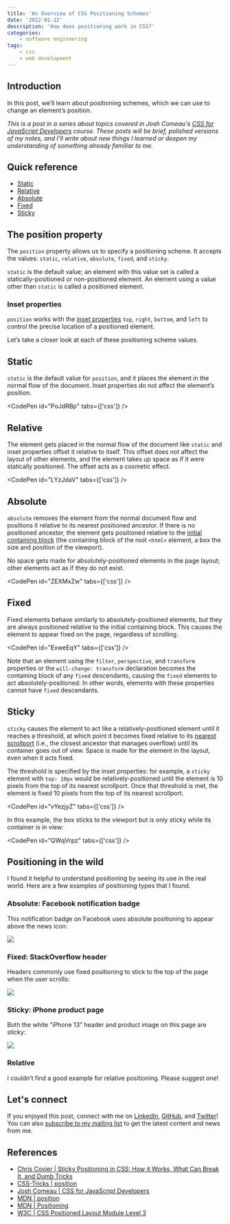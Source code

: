 ```yaml
---
title: 'An Overview of CSS Positioning Schemes'
date: '2022-01-12'
description: 'How does positioning work in CSS?'
categories:
    - software engineering
tags:
    - css
    - web development
---
```


## Introduction

In this post, we’ll learn about positioning schemes, which we can use to change an element’s position.

_This is a post in a series about topics covered in Josh Comeau's [CSS for JavaScript Developers](https://css-for-js.dev/) course. These posts will be brief, polished versions of my notes, and I'll write about new things I learned or deepen my understanding of something already familiar to me._

## Quick reference

-   [Static](#static)
-   [Relative](#relative)
-   [Absolute](#absolute)
-   [Fixed](#fixed)
-   [Sticky](#sticky)

## The position property

The `position` property allows us to specify a positioning scheme. It accepts the values: `static`, `relative`, `absolute`, `fixed`, and `sticky`.

`static` is the default value; an element with this value set is called a statically-positioned or non-positioned element. An element using a value other than `static` is called a positioned element.

### Inset properties

`position` works with the [inset properties](https://www.w3.org/TR/css-position-3/#coords) `top`, `right`, `bottom`, and `left` to control the precise location of a positioned element.

Let’s take a closer look at each of these positioning scheme values.

## Static

`static` is the default value for `position`, and it places the element in the normal flow of the document. Inset properties do not affect the element’s position.

<CodePen id="PoJdRBp" tabs={['css']} />

## Relative

The element gets placed in the normal flow of the document like `static` and inset properties offset it relative to itself. This offset does not affect the layout of other elements, and the element takes up space as if it were statically positioned. The offset acts as a cosmetic effect.

<CodePen id="LYzJdaV" tabs={['css']} />

## Absolute

`absolute` removes the element from the normal document flow and positions it relative to its nearest positioned ancestor. If there is no positioned ancestor, the element gets positioned relative to the [initial containing block](https://www.w3.org/TR/css-display-3/#initial-containing-block) (the containing block of the root `<html>` element, a box the size and position of the viewport).

No space gets made for absolutely-positioned elements in the page layout; other elements act as if they do not exist.

<CodePen id="ZEXMxZw" tabs={['css']} />

## Fixed

Fixed elements behave similarly to absolutely-positioned elements, but they are always positioned relative to the initial containing block. This causes the element to appear fixed on the page, regardless of scrolling.

<CodePen id="ExweEqY" tabs={['css']} />

Note that an element using the `filter`, `perspective`, and `transform` properties or the `will-change: transform` declaration becomes the containing block of any `fixed` descendants, causing the `fixed` elements to act absolutely-positioned. In other words, elements with these properties cannot have `fixed` descendants.

## Sticky

`sticky` causes the element to act like a relatively-positioned element until it reaches a threshold, at which point it becomes fixed relative to its [nearest scrollport](https://www.w3.org/TR/css-overflow-3/#scrollport) (i.e., the closest ancestor that manages overflow) until its container goes out of view. Space is made for the element in the layout, even when it acts fixed.

The threshold is specified by the inset properties: for example, a `sticky` element with `top: 10px` would be relatively-positioned until the element is 10 pixels from the top of its nearest scrollport. Once that threshold is met, the element is fixed 10 pixels from the top of its nearest scrollport.

<CodePen id="vYezjyZ" tabs={['css']} />

In this example, the box sticks to the viewport but is only sticky while its container is in view:

<CodePen id="QWqVrpz" tabs={['css']} />

## Positioning in the wild

I found it helpful to understand positioning by seeing its use in the real world. Here are a few examples of positioning types that I found.

### Absolute: Facebook notification badge

This notification badge on Facebook uses absolute positioning to appear above the news icon:

![](absolute-fb-badge.avif)

### Fixed: StackOverflow header

Headers commonly use fixed positioning to stick to the top of the page when the user scrolls:

![](fixed-so-header.avif)

### Sticky: iPhone product page

Both the white “iPhone 13” header and product image on this page are sticky:

![](sticky-iphone-page.avif)

### Relative

I couldn’t find a good example for relative positioning. Please suggest one!

## Let's connect

If you enjoyed this post, connect with me on [LinkedIn](https://www.linkedin.com/in/zach-snoek-5b327b179/), [GitHub](https://github.com/zachsnoek), and [Twitter](https://twitter.com/zach_snoek)! You can also [subscribe to my mailing list](https://mailchi.mp/2df4b6d5458f/signup-page) to get the latest content and news from me.

## References

-   [Chris Coyier | Sticky Positioning in CSS: How it Works, What Can Break It, and Dumb Tricks](https://www.youtube.com/watch?v=bJMEpL4rxAQ)
-   [CSS-Tricks | position](https://css-tricks.com/almanac/properties/p/position/)
-   [Josh Comeau | CSS for JavaScript Developers](https://css-for-js.dev/)
-   [MDN | position](https://developer.mozilla.org/en-US/docs/Web/CSS/position)
-   [MDN | Positioning](https://developer.mozilla.org/en-US/docs/Learn/CSS/CSS_layout/Positioning)
-   [W3C | CSS Positioned Layout Module Level 3](https://www.w3.org/TR/css-position-3/)
